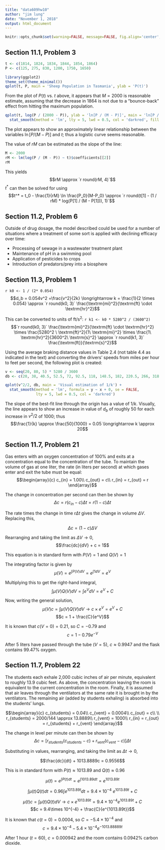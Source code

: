 ```yaml
---
title: "data609hw10"
author: "jim lung"
date: "November 1, 2018"
output: html_document
---
```


```r
knitr::opts_chunk$set(warning=FALSE, message=FALSE, fig.align='center', comment=NA, echo=FALSE)
```

## Section 11.1, Problem 3

```r
t <- c(1814, 1824, 1834, 1844, 1854, 1864)
P <- c(125, 275, 830, 1200, 1750, 1650)
```

```r
library(ggplot2)
theme_set(theme_minimal())
qplot(t, P, main = 'Sheep Population in Tasmania', ylab = 'P(t)')
```


From the plot of $P(t)$ vs. $t$ above, it appears that $M = 2000$ is reasonable estimate, assuming that the decrease in 1864 is not due to a "bounce-back" effect from hitting the maximum population.

```r
qplot(t, log(P / (2000 - P)), ylab = 'ln[P / (M - P)]', main = 'ln[P / (M - P)] vs. t') +
  stat_smooth(method = 'lm', lty = 5, lwd = 0.5, col = 'darkred', fill = 'grey70')
```

The plot appears to show an approximately linear relationship between the variables $\ln \left[P / (M - P)\right]$ and $t$; thus a logistic curve seems reasonable.

The value of $rM$ can be estimated as the slope of the line:
```r
M <- 2000
rM <- lm(log(P / (M - P)) ~ t)$coefficients[[2]]
rM
```

This yields $$rM \approx `r round(rM, 4)`$$
$t^*$ can then be solved for using
$$t^* = t_0 - \frac{1}{rM} \ln \frac{P_0}{M-P_0} \approx `r round(t[1] - (1 / rM) * log(P[1] / (M - P[1])), 1)`$$


## Section 11.2, Problem 6
Outside of drug dosage, the model described could be used for a number of situations where a treatment of some sort is applied with declining efficacy over time:

  - Processing of sewage in a wastewater treatment plant
  - Maintenance of pH in a swimming pool
  - Application of pesticides to crops
  - Introduction of predators/prey into a biosphere


\newpage
## Section 11.3, Problem 1
`r k0 <- 1 / (2* 0.054)`
$$d_b = 0.054v^2 =\frac{v^2}{2k} \longrightarrow k = \frac{1}{2 \times 0.054} \approx `r round(k0, 3)` \frac{\textrm{mi}^2}{\textrm{ft} \cdot \textrm{hr}^2}$$

This can be converted to units of ft/s$^2$:
`r k1 <- k0 * 5280^2 / (3600^2)`
$$`r round(k0, 3)` \frac{\textrm{mi}^2}{\textrm{ft} \cdot \textrm{hr}^2} \times \frac{5280^2 \ \textrm{ft}^2}{1\ \textrm{mi}^2} \times \frac{1\ \textrm{hr}^2}{3600^2\ \textrm{s}^2} \approx `r round(k1, 3)` \frac{\textrm{ft}}{\textrm{s}^2}$$

Using the average braking distance values in Table 2.4 (not table 4.4 as indicated in the text) and converting the drivers' speeds from miles per hour to feet per second, the following plot is created:

```r
v <- seq(20, 80, 5) * 5280 / 3600
db <- c(20, 38, 40.5, 52.5, 72, 92.5, 118, 148.5, 182, 220.5, 266, 318, 376)
```

```r
qplot(v^2/2, db, main = 'Visual estimation of 1/k') +
  stat_smooth(method = 'lm', formula = y ~ x + 0, se = FALSE,
              lty = 5, lwd = 0.5, col = 'darkred')
```

The slope of the best-fit line through the origin has a value of $1/k$.  Visually, the line appears to show an increase in value of $d_b$ of roughly 50 for each increase in $v^2/2$ of 1000; thus
$$\frac{1}{k} \approx \frac{50}{1000} = 0.05 \longrightarrow k \approx 20$$


\newpage
## Section 11.7, Problem 21
Gas enters with an oxygen concentration of 100% and exits at a concentration equal to the concentration of the tube.  To maintain the volume of gas at one liter, the rate (in liters per second) at which gases enter and exit the tube must be equal:
$$\begin{array}{c}
c_{in} = 1.00\\
c_{out} = c\\
r_{in} = r_{out} = r
\end{array}$$

The change in concentration per second can then be shown by
$$\Delta c = r \left( c_{in} - c \right) \Delta t = r ( 1 - c ) \Delta t$$

The rate times the change in time $r \Delta t$ gives the change in volume $\Delta V$.  Replacing this,

$$\Delta c = (1 - c) \Delta V$$

Rearranging and taking the limit as $\Delta V \rightarrow 0$,
$$\frac{dc}{dV} + c = 1$$

This equation is in standard form with $P(V) = 1$ and $Q(V) = 1$

The integrating factor is given by
$$\mu(V) = e^{\int P(V) dV} = e^{\int 1 dV} = e^{V}$$

Multiplying this to get the right-hand integral,
$$\int \mu(V) Q(V)dV = \int e^{V}dV = e^{V} + C$$

Now, writing the general solution,
$$\mu (V) c = \int \mu(V) Q(V)dV \rightarrow c \times e^V = e^V + C$$
$$c = 1 + \frac{C}{e^V}$$

It is known that $c(V = 0) = 0.21$, so $C = -0.79$ and
$$c = 1 - 0.79e^{-V}$$

After 5 liters have passed through the tube ($V = 5$), $c \approx 0.9947$ and the flask contains 99.47% oxygen.


\newpage
## Section 11.7, Problem 22
The students each exhale 2,000 cubic inches of air per minute, equivalent to roughly 13.9 cubic feet.  As above, the concentration leaving the room is equivalent to the current concentration in the room.  Finally, it is assumed that air leaves through the ventilators at the same rate it is brought in by the ventilators.  The remaining air (added by students exhaling) is absorbed into the students' lungs.

$$\begin{array}{c}
c_{students} = 0.04\\
c_{vent} = 0.0004\\
c_{out} = c\\
\\
r_{students} = 2000/144 \approx 13.8889\\
r_{vent} = 1000\\
r_{in} = r_{out} = r_{students} + r_{vent}
\end{array}$$

The change in level per minute can then be shown by
$$\Delta c = \left[
r_{students} \left( c_{students} - c \right) +
r_{vent} \left( c_{vent} - c \right)
\right] \Delta t$$

Substituting in values, rearranging, and taking the limit as $\Delta t \rightarrow 0$,

$$\frac{dc}{dt} + 1013.8889c = 0.9556$$

This is in standard form with $P(t) \approx 1013.89$ and $Q(t) \approx 0.96$

$$\mu(t) = e^{\int P(t) dt} = e^{\int 1013.89 dt} = e^{1013.89t}$$

$$\int \mu(t) Q(t)dt = 0.96\int e^{1013.89t}dt = 9.4\times 10^{-4}\ e^{1013.89t} + C$$

$$\mu (t) c = \int \mu(t) Q(t)dV \rightarrow c \times e^{1013.89t} = 9.4\times 10^{-4} e^{1013.89t} + C$$
$$c = 9.4\times 10^{-4} + \frac{C}{e^{1013.89t}}$$

It is known that $c(t = 0) = 0.0004$, so $C = -5.4 \times 10^{-4}$ and
$$c = 9.4 \times 10^{-4} -5.4 \times 10^{-4} e^{-1013.88889t}$$

After 1 hour ($t = 60$), $c = 0.000942$ and the room contains 0.0942% carbon dioxide.